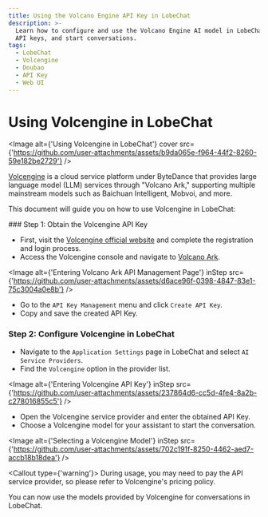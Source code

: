 ```yaml
---
title: Using the Volcano Engine API Key in LobeChat
description: >-
  Learn how to configure and use the Volcano Engine AI model in LobeChat, obtain
  API keys, and start conversations.
tags:
  - LobeChat
  - Volcengine
  - Doubao
  - API Key
  - Web UI
---
```


# Using Volcengine in LobeChat

<Image alt={'Using Volcengine in LobeChat'} cover src={'https://github.com/user-attachments/assets/b9da065e-f964-44f2-8260-59e182be2729'} />

[Volcengine](https://www.volcengine.com/) is a cloud service platform under ByteDance that provides large language model (LLM) services through "Volcano Ark," supporting multiple mainstream models such as Baichuan Intelligent, Mobvoi, and more.

This document will guide you on how to use Volcengine in LobeChat:

<Steps>
  ### Step 1: Obtain the Volcengine API Key

  - First, visit the [Volcengine official website](https://www.volcengine.com/) and complete the registration and login process.
  - Access the Volcengine console and navigate to [Volcano Ark](https://console.volcengine.com/ark/).

  <Image alt={'Entering Volcano Ark API Management Page'} inStep src={'https://github.com/user-attachments/assets/d6ace96f-0398-4847-83e1-75c3004a0e8b'} />

  - Go to the `API Key Management` menu and click `Create API Key`.
  - Copy and save the created API Key.

  ### Step 2: Configure Volcengine in LobeChat

  - Navigate to the `Application Settings` page in LobeChat and select `AI Service Providers`.
  - Find the `Volcengine` option in the provider list.

  <Image alt={'Entering Volcengine API Key'} inStep src={'https://github.com/user-attachments/assets/237864d6-cc5d-4fe4-8a2b-c278016855c5'} />

  - Open the Volcengine service provider and enter the obtained API Key.
  - Choose a Volcengine model for your assistant to start the conversation.

  <Image alt={'Selecting a Volcengine Model'} inStep src={'https://github.com/user-attachments/assets/702c191f-8250-4462-aed7-accb18b18dea'} />

  <Callout type={'warning'}>
    During usage, you may need to pay the API service provider, so please refer to Volcengine's pricing policy.
  </Callout>
</Steps>

You can now use the models provided by Volcengine for conversations in LobeChat.
